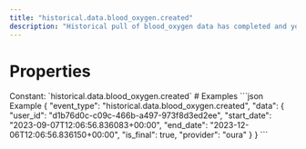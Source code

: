 ```yaml
---
title: "historical.data.blood_oxygen.created"
description: "Historical pull of blood_oxygen data has completed and you can now pull data for this resource."
---
```

# Properties
<ResponseField name="event_type" type="const string" required="true">
Constant: `historical.data.blood_oxygen.created`
</ResponseField>
<ResponseField name="data" type="HistoricalDataCreated" required="true">
<Expandable title="HistoricalDataCreated" defaultOpen="true">
<ResponseField name="user_id" type="string" required="true">
</ResponseField>
<ResponseField name="start_date" type="string" required="true">
</ResponseField>
<ResponseField name="end_date" type="string" required="true">
</ResponseField>
<ResponseField name="is_final" type="boolean" required="true">
</ResponseField>
<ResponseField name="provider" type="string" required="true">
</ResponseField>
</Expandable>
</ResponseField>
# Examples
<CodeGroup>
```json Example
{
  "event_type": "historical.data.blood_oxygen.created",
  "data": {
    "user_id": "d1b76d0c-c09c-466b-a497-973f8d3ed2ee",
    "start_date": "2023-09-07T12:06:56.836083+00:00",
    "end_date": "2023-12-06T12:06:56.836150+00:00",
    "is_final": true,
    "provider": "oura"
  }
}
```
</CodeGroup>
